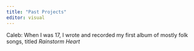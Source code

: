 ```yaml
---
title: "Past Projects"
editor: visual
---
```


Caleb: When I was 17, I wrote and recorded my first album of mostly folk songs, titled *Rainstorm Heart*

